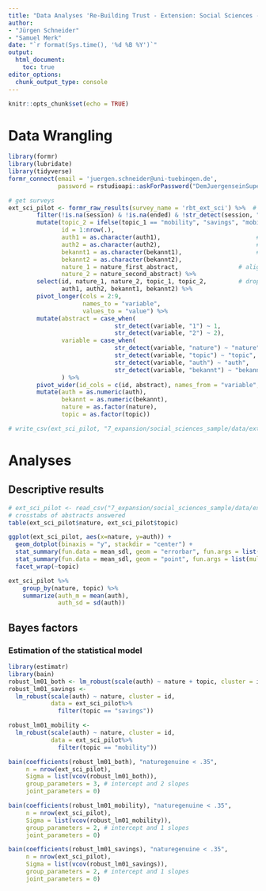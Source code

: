 ```yaml
---
title: "Data Analyses 'Re-Building Trust - Extension: Social Sciences - pilot study'"
author:
- "Jürgen Schneider"
- "Samuel Merk"
date: "`r format(Sys.time(), '%d %B %Y')`"
output: 
  html_document:
    toc: true
editor_options: 
  chunk_output_type: console
---
```


```r
knitr::opts_chunk$set(echo = TRUE)
```

# Data Wrangling

```r
library(formr)
library(lubridate)
library(tidyverse)
formr_connect(email = 'juergen.schneider@uni-tuebingen.de', 
              password = rstudioapi::askForPassword("DemJuergenseinSuperpasswort")) # find password in video https://www.youtube.com/watch?v=dQw4w9WgXcQ🤓

```



```r
# get surveys
ext_sci_pilot <- formr_raw_results(survey_name = 'rbt_ext_sci') %>%  # get results from survey 'rbt_ext_sci'
        filter(!is.na(session) & !is.na(ended) & !str_detect(session, "XXX")) %>%   # filter out test runs and test dummies containing XXX
        mutate(topic_2 = ifelse(topic_1 == "mobility", "savings", "mobility"), # topic second abstract
               id = 1:nrow(.),                                                 # create id
               auth1 = as.character(auth1),                           # need to convert auth1, auth2, 
               auth2 = as.character(auth2),                           # bekannt1 and bekannt2 to
               bekannt1 = as.character(bekannt1),                     # character vor pivot_longer
               bekannt2 = as.character(bekannt2),
               nature_1 = nature_first_abstract,                 # align var names
               nature_2 = nature_second_abstract) %>%
        select(id, nature_1, nature_2, topic_1, topic_2,         # drop unnecessary vars
               auth1, auth2, bekannt1, bekannt2) %>%
        pivot_longer(cols = 2:9,
                     names_to = "variable",
                     values_to = "value") %>%
        mutate(abstract = case_when(
                              str_detect(variable, "1") ~ 1,
                              str_detect(variable, "2") ~ 2),
               variable = case_when(
                              str_detect(variable, "nature") ~ "nature",
                              str_detect(variable, "topic") ~ "topic",
                              str_detect(variable, "auth") ~ "auth",
                              str_detect(variable, "bekannt") ~ "bekannt")
               ) %>%
        pivot_wider(id_cols = c(id, abstract), names_from = "variable", values_from = "value") %>%
        mutate(auth = as.numeric(auth),
               bekannt = as.numeric(bekannt),
               nature = as.factor(nature),
               topic = as.factor(topic))

# write_csv(ext_sci_pilot, "7_expansion/social_sciences_sample/data/ext_sci_pilot.csv")
```


# Analyses

## Descriptive results

```r
# ext_sci_pilot <- read_csv("7_expansion/social_sciences_sample/data/ext_sci_pilot.csv")
# crosstabs of abstracts answered
table(ext_sci_pilot$nature, ext_sci_pilot$topic)

ggplot(ext_sci_pilot, aes(x=nature, y=auth)) + 
  geom_dotplot(binaxis = "y", stackdir = "center") +
  stat_summary(fun.data = mean_sdl, geom = "errorbar", fun.args = list(mult = 1), width = 0, color = "#a51e41") +
  stat_summary(fun.data = mean_sdl, geom = "point", fun.args = list(mult = 1), color = "#a51e41") +
  facet_wrap(~topic)

ext_sci_pilot %>%
    group_by(nature, topic) %>%
    summarize(auth_m = mean(auth),
              auth_sd = sd(auth))
```

## Bayes factors
### Estimation of the statistical model
```r
library(estimatr)
library(bain)
robust_lm01_both <- lm_robust(scale(auth) ~ nature + topic, cluster = id, data = ext_sci_pilot)
robust_lm01_savings <- 
  lm_robust(scale(auth) ~ nature, cluster = id, 
            data = ext_sci_pilot%>%
              filter(topic == "savings"))

robust_lm01_mobility <- 
  lm_robust(scale(auth) ~ nature, cluster = id, 
            data = ext_sci_pilot%>%
              filter(topic == "mobility"))

bain(coefficients(robust_lm01_both), "naturegenuine < .35", 
     n = nrow(ext_sci_pilot), 
     Sigma = list(vcov(robust_lm01_both)),
     group_parameters = 3, # intercept and 2 slopes
     joint_parameters = 0)

bain(coefficients(robust_lm01_mobility), "naturegenuine < .35", 
     n = nrow(ext_sci_pilot), 
     Sigma = list(vcov(robust_lm01_mobility)),
     group_parameters = 2, # intercept and 1 slopes
     joint_parameters = 0)

bain(coefficients(robust_lm01_savings), "naturegenuine < .35", 
     n = nrow(ext_sci_pilot), 
     Sigma = list(vcov(robust_lm01_savings)),
     group_parameters = 2, # intercept and 1 slopes
     joint_parameters = 0)
```

